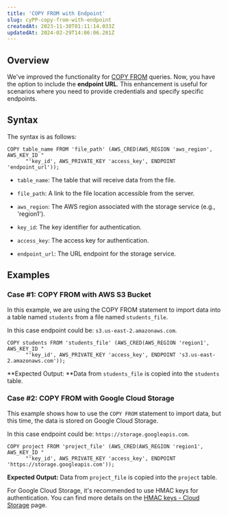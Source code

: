 ```yaml
---
title: 'COPY FROM with Endpoint'
slug: cyPP-copy-from-with-endpoint
createdAt: 2023-11-30T01:11:14.033Z
updatedAt: 2024-02-29T14:06:06.281Z
---
```


## **Overview**

We've improved the functionality for [COPY FROM](https://oxla.mintlify.app/3-sql-reference/3-1-sql-statements/3-1-11-copy-from-statement/copy-from) queries. Now, you have the option to include the **endpoint URL**. This enhancement is useful for scenarios where you need to provide credentials and specify specific endpoints.

## **Syntax**

The syntax is as follows:

```pgsql
COPY table_name FROM 'file_path' (AWS_CRED(AWS_REGION 'aws_region', AWS_KEY_ID "
      "'key_id', AWS_PRIVATE_KEY 'access_key', ENDPOINT 'endpoint_url'));
```

*   `table_name`: The table that will receive data from the file.

*   `file_path`: A link to the file location accessible from the server.

*   `aws_region`: The AWS region associated with the storage service (e.g., 'region1').

*   `key_id`: The key identifier for authentication.

*   `access_key`: The access key for authentication.

*   `endpoint_url`: The URL endpoint for the storage service.

## **Examples**

### Case #1: COPY FROM with AWS S3 Bucket

In this example, we are using the COPY FROM statement to import data into a table named `students` from a file named `students_file`.

In this case endpoint could be: `s3.us-east-2.amazonaws.com`.

```pgsql
COPY students FROM 'students_file' (AWS_CRED(AWS_REGION 'region1', AWS_KEY_ID "
      "'key_id', AWS_PRIVATE_KEY 'access_key', ENDPOINT 's3.us-east-2.amazonaws.com'));
```

**Expected Output: **Data from `students_file` is copied into the `students` table.

### Case #2: COPY FROM with Google Cloud Storage

This example shows how to use the `COPY FROM` statement to import data, but this time, the data is stored on Google Cloud Storage.&#x20;

In this case endpoint could be: `https://storage.googleapis.com`.

```pgsql
COPY project FROM 'project_file' (AWS_CRED(AWS_REGION 'region1', AWS_KEY_ID "
      "'key_id', AWS_PRIVATE_KEY 'access_key', ENDPOINT 'https://storage.googleapis.com'));
```

**Expected Output:** Data from `project_file` is copied into the `project` table.

<Tip>For Google Cloud Storage, it's recommended to use HMAC keys for authentication. You can find more details on the [HMAC keys - Cloud Storage](https://cloud.google.com/storage/docs/authentication/hmackeys) page.</Tip>



